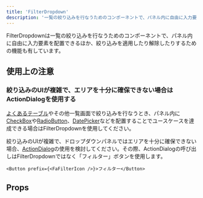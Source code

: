 ```yaml
---
title: 'FilterDropdown'
description: '一覧の絞り込みを行なうためのコンポーネントで、パネル内に自由に入力要素を配置できるほか、絞り込みを適用したり解除したりするための機能も有しています。'
---
```


FilterDropdownは一覧の絞り込みを行なうためのコンポーネントで、パネル内に自由に入力要素を配置できるほか、絞り込みを適用したり解除したりするための機能も有しています。

<ComponentStory name="FilterDropdown" />

## 使用上の注意

### 絞り込みのUIが複雑で、エリアを十分に確保できない場合はActionDialogを使用する
[よくあるテーブル](/products/design-patterns/smarthr-table/)やその他一覧画面で絞り込みを行なうとき、パネル内に[CheckBox](/products/components/check-box/)や[RadioButton](/products/components/radio-button/)、[DatePicker](/products/components/date-picker/)などを配置することでユースケースを達成できる場合はFilterDropdownを使用してください。

絞り込みのUIが複雑で、ドロップダウンパネルではエリアを十分に確保できない場合、[ActionDialog](/products/components/dialog/action-dialog/)の使用を検討してください。その際、ActionDialogの呼び出しはFilterDropdownではなく「フィルター」ボタンを使用します。

```tsx editable codeBlock
<Button prefix={<FaFilterIcon />}>フィルター</Button>
```

## Props

<ComponentPropsTable name="FilterDropdown" />


